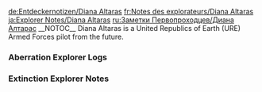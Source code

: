 <noinclude>
{{Include}}
{{ambox
| color = yellow
| icon = Carbonemys.png
| type = If you came directly to this page you can find the other Explorer Notes on page [[Explorer Notes]].
| info =
}}
[[de:Entdeckernotizen/Diana Altaras]]
[[fr:Notes des explorateurs/Diana Altaras]]
[[ja:Explorer Notes/Diana Altaras]]
[[ru:Заметки Первопроходцев/Диана Алтарас]]
{{MissingTranslations|es|it|pl|pt-br|th}}
</noinclude>__NOTOC__
Diana Altaras is a United Republics of Earth (URE) Armed Forces pilot from the future.

<div class="toccolours mw-collapsible mw-collapsed" style="background: none; border: none;">
===Aberration Explorer Logs===
<div class="mw-collapsible-content">
{{Explorer Note
| title = Diana Log #1 (Aberration)
| text = I shouldn't be leading this group.<br/>Wow, that felt good to admit. If I'd kept that bottled up in my head any longer, my brain was going to explode. I mean, I know why everyone's looking to me: I'm URE Armed Forces. "Fighting for a free and united Earth," yadda yadda yadda, but I'm just a pilot! Throw me in any squadron you want and I'll be your top stick, bet the house on it, just don't expect me to command the damned thing.<br/><br/>All I can really do is try to keep everyone's spirits up. Sure we're in the ass end of nowhere, but a smile and a few laughs can go a long way in even the worst of situations. Can't make rations out of it but hey, baby steps.
| author = Diana
| icon = NoteDiana.png
}}

{{Explorer Note
| title = Diana Log #2 (Aberration)
| text = You know, this whole "staving off the ever looming spectre of despair" thing would be a lot easier without all the dinosaurs. Did I not mention those? I should have mentioned those. Anyway, turns out that raptor attacks aren't so great for morale. True story.<br/><br/>At least the weather's holding up. We've had clear skies for three days now. It was a good idea to start giving people callsigns, too. Getting a new callsign from my squadron always made me feel closer to them, whatever it was. Hopefully it works with this bunch.<br/><br/>The newbie suggested Rubberneck for me, since I keep looking at the sky, but I can't help it. It really is gorgeous here. A perfect blue.
| author = Diana
| icon = NoteDiana.png
}}

{{Explorer Note
| title = Diana Log #3 (Aberration)
| text = I feel so much lighter now! Sure, part of that might come from sleeping in an actual bed, but mostly I'm just relieved that my ragtag band of rascals is in better hands.<br/><br/>This larger group we joined is way more organized. They've been setting up shelters, mining Element and establishing a perimeter for weeks. Not surprising. One of the leaders is URE special forces, after all.<br/><br/>Weirdly, some of the the people here are from the Federation, but given our situation, even the Feddies are being team players. Hope that truce holds up when we get this TEK gear up and running...
| author = Diana
| icon = NoteDiana.png
}}

{{Explorer Note
| title = Diana Log #4 (Aberration)
| text = The more the camp's grown, the more tense things have become with the Feddies, so today I decided to break the ice. Whatever's happening between the United Republics of Earth and the Terran Federation in the rest of the world doesn’t matter. We're all in this together, right?<br/><br/>Of course, with my dumb luck, I didn't make nice with just any old Feddie. I unknowingly buddied up to Santiago. Yeah, as in the Santiago that's so famous he's only got one name, as in the guy who hacked into URE command one day and reverse engineered our latest TEK armor the next. That Santiago.<br/><br/>Turns out he's really into pop music. Super disappointed he's missing the new season of URE Idol. Go figure.
| author = Diana
| icon = NoteDiana.png
}}

{{Explorer Note
| title = Diana Log #5 (Aberration)
| text = The top brass finally agreed on a plan today. According to our makeshift engineering corps, we've got the resources to cobble together an off-brand, flight ready suit of TEK armor in a month or two. One person will then take that armor and leave in search of help: me.<br/><br/>I'm fully certified for TEK armor, so I've got a good shot at succeeding, and I'm pretty sure that my new buddy was the one who got the other Feddies on board. I was the only pick they could agree on.<br/><br/>It's a lot of pressure, but this is the kind I like. No big group decisions, just a set of wings and an impossible mission. That's what Diana Altaras is all about.
| author = Diana
| icon = NoteDiana.png
}}

{{Explorer Note
| title = Diana Log #6 (Aberration)
| text = Oh baby, did I miss real speed! And the sky! Missed you too, beautiful. That prototype jetpack might not compare to my fighter, but the rush I got was way better than I'd hoped. Guess I've been stuck here for longer than I thought.<br/><br/>Santiago's been joking about how much I owe him, but he's more right than he knows. I promised to bring him some music for the ride back to civilization. Least I can do for that little nerd.<br/><br/>The full set of armor should be done by next week. Then it's finally showtime.
| author = Diana
| icon = NoteDiana.png
}}

{{Explorer Note
| title = Diana Log #7 (Aberration)
| text = So much for that. Less than a day after I set out, my mission hit a wall, or more specifically, an invisible energy barrier that extends around this entire area. Definitely in my bottom ten landings of all time, by the way. My shoulder's still feeling it.<br/><br/>Once I reported back, I took Santiago to inspect the barrier. He thinks it's also the culprit that's responsible for jamming our long range signals. So basically, as long as this barrier exists, we have no way to reach the outside world. We're completely isolated.<br/><br/>Unless, of course, we find a way to take it down.
| author = Diana
| icon = NoteDiana.png
}}

{{Explorer Note
| title = Diana Log #8 (Aberration)
| text = We've finally found our target. Apparently those three obelisks on the horizon are attached to some crazy teleportation tech, and each one is linked to a fourth signal high above us.<br/><br/>Whatever's up there is what we need to take out.<br/><br/>Santiago says he can get us there by bypassing the security on one of the obelisk's platforms. Trouble is, we don't know what'll be waiting for us, and not everyone here's combat ready. So we're going to take the diplomatic approach and make our mysterious hosts a present.<br/><br/>The leaders don't want to risk spoiling the surprise, so we're discretely building it in pieces. The whole bomb won't even be assembled until the minute the operation starts. Our captors won't know what hit them.
| author = Diana
| icon = NoteDiana.png
}}

{{Explorer Note
| title = Diana Log #9 (Aberration)
| text = Months of planning, a squad of guys armed to the teeth and the biggest homemade bomb you've ever seen...and we still weren't prepared. How could we be? I don't think anyone could have been ready for that insane, shapeshifting whatever-it-was.<br/><br/>It attacked us as soon as we carted the package to the center of the platform. We were getting taken out so fast that we just set the bomb on a short fuse and made a break for it. Less than half of us managed to dive off of the platform in time, and I could feel the heat of the explosion as I fell.<br/><br/>If I hadn't stabilized Santiago on the way down, he'd have been paste too. Of course with everything that's been happening since we blew up that platform, we all might be screwed anyway.
| author = Diana
| icon = NoteDiana.png
}}

{{Explorer Note
| title = Diana Log #10 (Aberration)
| text = Things have gone sideways in a hurry, and I mean seriously FUBAR. Destroying that platform didn't just weaken the barrier trapping us here, it took out the whole freaking sky, or at least the giant hologram that was posing as it.<br/><br/>So yeah, turns out this entire landmass and everything on it is orbiting the Earth like some kind of artificial space island. Wild right? I'd appreciate the sheer insanity of that a lot more if this place didn't feel like it was falling apart.<br/><br/>We're taking all we can carry and making a break for that cave system we discovered a while back. If the atmosphere's thicker underground, then we've got a shot of pulling through.
| author = Diana
| icon = NoteDiana.png
}}

{{Explorer Note
| title = Diana Log #11 (Aberration)
| text = Looks like we made it just in time. I backtracked to take a peek at the surface, and it's just one big fire. That's not a metaphor, I mean it's actually burning.<br/><br/>I guess some combination of the radiation that's leaking through the barrier and reflected sunlight is turning it into our own private hellscape. That's not exactly the kind of thing you want in your backyard, so the plan is to keep delving into these caverns.<br/><br/>The good news is that they're way bigger than we ever thought. We should be able to set up a pretty extensive base of operations, and after that...better not think that far ahead. Chin up and eyes forward, soldier.
| author = Diana
| icon = NoteDiana.png
}}

{{Explorer Note
| title = Diana Log #12 (Aberration)
| text = Our base is looking pretty fancy these days. We even had enough spare Element to whip up some genuine Hyper Chambers. I'm feeling more rested than ever, yet somehow just as restless. There's no sky to lose myself in anymore, that's the problem. It's left me too much time to think.<br/><br/>Weirdly, I keep coming back to my necklace, the Star of David one my mother gave me. Sometimes I catch myself reaching for it, forgetting it's not there. Why is that? I've never been too religious.<br/><br/>Better take one of those gliders for a spin to clear my head - they're the only way to fly now that our jetpacks stopped working. Maybe I'll think of some dirtier jokes while I'm at it. Halsted one upped me on the last patrol and I can't let that stand.
| author = Diana
| icon = NoteDiana.png
}}

{{Explorer Note
| title = Diana Log #13 (Aberration)
| text = I always knew Santiago would come up with a new plan! His taste in pop idols might be questionable, but if anyone can figure this place out, it's him.<br/><br/>After studying the obelisks in-depth, he's convinced that he can design an amped up version of their teleportation tech that can connect to more distant platforms. Specifically, it would be able to lock onto a signal we discovered a few weeks ago, one that's on a slightly different frequency than all the other obelisks we've detected. More importantly, it's far, far away from any of them.<br/><br/>The scale of this would be massive, we're talking years of work, but everyone agrees that it's our best move. The Gateway Project is officially underway.
| author = Diana
| icon = NoteDiana.png
}}

{{Explorer Note
| title = Diana Log #14 (Aberration)
| text = I knew the Gateway Project would be gigantic, but it's still amazing to see how it's grown. We're not even halfway done and it's already a sight to behold.<br/><br/>The size is a product of how far we need to travel. The greater the distance, the bigger the teleportation matrix needs to be. Of course, that means we'll also need a lot more power, but we've got a solution for that too: the obelisks.<br/><br/>Those bad boys are tapped into this place's main power supply, so in theory we can hijack that power for ourselves. The caveat is that we'd need a massive surge of it all at once, and we're not certain how to pull that off. We'll crack that code eventually, though. I'm sure of it.
| author = Diana
| icon = NoteDiana.png
}}

{{Explorer Note
| title = Diana Log #15 (Aberration)
| text = Why do I always get picked to check on the obelisk? I really wish they'd send someone else for a change.<br/><br/>Every time I have to scale these stupid walls with climbing picks, I wish my armor's jetpack still worked, even though it hasn't for years. We never did figure out why they lost so much functionality after the catastrophe. Something new in the atmosphere maybe. It's still worth wearing when we brave the surface, but I just feel so slow in it.<br/><br/>Oh! Speaking of armor, I found something weird on my last trip: a burnt out chestplate and some even crispier human remains. I don't know how, but I think we've got some new arrivals...
| author = Diana
| icon = NoteDiana.png
}}

{{Explorer Note
| title = Diana Log #16 (Aberration)
| text = This woman, Mei-Yin... she's not like anyone I've ever met, and not just because she's from hundreds of years in the past. It's those eyes, they're just so intense. It's like staring into a storm.<br/><br/>She caused a real stir when we first brought her back to base with her pet monster, but everyone's used to her by now. Honestly I think she trusts us way less than we trust her. She only seems to speak when she's doing chores, and she's always got one hand on that sword of hers.<br/><br/>I guess that's what it takes to survive all alone like that, but hopefully she'll learn that it's okay to let her guard down. Maybe then I can really meet the person behind those eyes.
| author = Diana
| icon = NoteDiana.png
}}

{{Explorer Note
| title = Diana Log #17 (Aberration)
| text = I don't think I really understood hard work until I met Mei.<br/><br/>Whether she's learning how to operate holographic controls or working on her aim, she basically tries as hard as she can all the time, and she hates asking for help. Instead, she'll just scrunch her eyebrows and glare at whatever she's working on until she can think of a solution. It's kind of adorable, to be honest.<br/><br/>The only time I think she takes it easy is when we're sparring. That really opened her up, by the way. She even gave me a callsign, Juzi, although she won't tell me what it means. I'd bet the answer on a match, but she'd kick my butt in a heartbeat if she got serious. Those muscles are cheat codes.
| author = Diana
| icon = NoteDiana.png
}}

{{Explorer Note
| title = Diana Log #18 (Aberration)
| text = Well, looks like I'm off on another impossible mission. It's been way too long, if you ask me.<br/><br/>So those abandoned structures that scout team spotted a while back? Well we're still not sure who left them there, but Santiago says that he's detecting the emissions from what could be hypercharged, crystallized Element shards in their vicinity. We need those for the Gateway Project's focusing lens, and we haven't been able to make them ourselves.<br/><br/>The trouble is, we can't even survive down there without hazard suits, and half of that scout team got torn to pieces by the nastiest, ugliest creatures we've ever seen. This could get bumpy...
| author = Diana
| icon = NoteDiana.png
}}

{{Explorer Note
| title = Diana Log #19 (Aberration)
| text = Mission Log: First Lieutenant Diana Altaras, URE 82nd Fighter Squadron<br/><br/>I'm leaving this for the record, in the event of mission failure. We lost most of the team soon after arriving in the area of operations. Roho and Flynn got picked off as we neared the target. Halsted and I are the last remaining assets.<br/><br/>I was able to confirm that the target is in the ruins, and have encoded the coordinates within this message. I'm going to leave this behind, and then we'll make one last run at it.<br/><br/>Oh, and if someone could read this to Mei: Sorry I'll never make good on that jet ride. You'd have loved it, I promise.
| author = Diana
| icon = NoteDiana.png
}}

{{Explorer Note
| title = Diana Log #20 (Aberration)
| text = I finally finished the necklace. I could have had someone else make it, but that wouldn't have felt right, not after all Mei went through to help me. At first I was worried she didn't like it, but it turns out that she just felt guilty for receiving a gift without giving one.<br/><br/>Typical, right? So in exchange, I finally learned what Juzi meant - Tangerine. This whole time, she's been calling me Tangerine! Definitely not the worst ginger centric callsign I've had though, and totally worth it for that look on her face. She was so embarrassed!<br/><br/>In that moment, I almost leaned in and...but I don't think she understands how I feel. Not completely. Not yet.<br/><br/>That's okay. For once, I'm not in a rush. Once we step through that gateway, we'll have all the time in the world.
| author = Diana
| icon = NoteDiana.png
}}</div>
</div>

<div class="toccolours mw-collapsible mw-collapsed" style="background: none; border: none;">
===Extinction Explorer Notes===
<div class="mw-collapsible-content">

{{Explorer Note
| title = Diana Log #1 (Extinction)
| text = Am I really alive? This doesn't look like any hell I've ever heard of, and I feel like heaven would have better groundskeeping. The problem is, I'm pretty sure I died.<br/><br/>I remember drawing that monster away from the gateway, a ton of pain, and Mei's face looking down at me. I held onto that sight as long as I could, until the darkness crept in, and I fell into a cold void. The rest is kind of fuzzy, but I remember a voice.<br/><br/>"Help. You have to help."<br/><br/>And now I'm here, butt-ass naked with a familiar hunk of metal stuck in my forearm. Yeah, I'm definitely alive, there's no way this stupid thing would itch so much if I were dead. Guess that means I'd better make myself some clothes, and maybe some kind of ointment...
| author = Diana
| icon = NoteDiana.png
}}

{{Explorer Note
| title = Diana Log #2 (Extinction)
| text = Right before things went crazy, Santiago mentioned something about human cloning chambers over the radio. That's the only explanation for this comeback tour of mine that makes any sense: I'm a clone. So does that mean I'm just a copy of the original, or is it possible that my consciousness was stored somewhere and then put into a new body?<br/><br/>This is so weird, especially since it's never happened to anyone before. We lost plenty of people back on that station, but not one of them ever came back to life. Death was a one way ticket, period. So why am I the only exception? Is it that voice, did it do this to me?<br/><br/>Okay, that's creepy. The voice just answered me. It said, "Yes."
| author = Diana
| icon = NoteDiana.png
}}

{{Explorer Note
| title = Diana Log #3 (Extinction)
| text = All right, time to pull the plug on all this soul searching crap. I'm positive my memories are real, so whether I'm some off-brand clone or not, for the sake of those memories I'm going to treat this like a second chance. There's no way I'm going to waste it, no way!<br/><br/>I've got some basic equipment together now, and based on my surroundings, I'm definitely planetside. That means if the Gateway Project was successful, then Santiago, Helena, Mei-Yin and the others are somewhere out there. All I have to do is find them.<br/><br/>The voice mentioned something about help. If they're in trouble, then I hope they can hang on for a little longer. I'm on my way!
| author = Diana
| icon = NoteDiana.png
}}

{{Explorer Note
| title = Diana Log #4 (Extinction)
| text = I keep feeling these tugs on my mind as I travel, like I'm being led somewhere. Under normal circumstances I'd start to question my sanity for trusting the guidance of a disembodied voice, but considering recent events, I think I'd be even crazier to ignore it.<br/><br/>My creepy, unseen benefactor's being pretty vague though. When it comes to dealing with these security drones and general survival, I'm on my own, but that's nothing I can't handle. This city's got tons of cover if I need it and good vantage points for scouting ahead, so shaking off any bogeys shouldn't be a problem.<br/><br/>I've got to say though, after all that work we put into escaping that station, it's kind of a drag that the planet isn't any better off. Figures, right?
| author = Diana
| icon = NoteDiana.png
}}

{{Explorer Note
| title = Diana Log #5 (Extinction)
| text = So this city's the ultimate fate of civilization, huh? A bunch of crumbling, overgrown buildings, crawling with all the insects we left behind? I guess you can't say no one warned us.<br/><br/>A lot of people fought real hard to keep something like this from happening, myself included, and turns out the apocalypse showed up anyway. I always thought we'd stave it off myself. I guess I just believed in us, you know? Humanity, I mean.<br/><br/>But even knowing it was going to end up like this, I don't think I'd do anything different. Regrets aren't my style. Besides, there's a few of us humans still kicking. Who knows, someday these buildings could be full again, but until then I get a spacious corner apartment rent free. Not too shabby.
| author = Diana
| icon = NoteDiana.png
}}

{{Explorer Note
| title = Diana Log #6 (Extinction)
| text = They were here, no doubt about that. There's scoring from TEK weapons all over, and while I can't pin down exactly how old they are, the gaps they burned in the foliage mean they're not ancient. The caliber on some of these are huge though, way bigger than a rifle. Don't tell me Santiago built a freaking tank?<br/><br/>Guess I'll find out soon enough. The tugging on my mind is growing stronger. Something's nearby that the voice wants me to see. Whatever it is, I'd better take a careful approach. I'm not exactly brimming with firepower, and I don't have Mei's gift for taming animals, so I'm all alone here. Can't afford any dumb mistakes.
| author = Diana
| icon = NoteDiana.png
}}

{{Explorer Note
| title = Diana Log #7 (Extinction)
| text = You really outdid yourself with this mech, Santiago. Even busted up and slumped against a building, it's one impressive machine, and it looks like you made sure it went down swinging. Would've been a blast to put it through its paces together, like we did with that TEK armor when we first met. <br/><br/>It's not right that you died here all alone, after everything you did. The Gateway Project gave us hope for the future, and you made it possible. Honestly I'm not sure why the voice would bring me back and not you too. It doesn't seem fair.<br/><br/>Now said voice is saying "sorry" over and over again in my head, so it must have tried. Well don't worry, mysterious-ethereal-whatever-you-are, one miracle's enough. For both you and Santiago, I'll make it count. Bank on it.
| author = Diana
| icon = NoteDiana.png
}}

{{Explorer Note
| title = Diana Log #8 (Extinction)
| text = It took a beating, but with a little more work, I think I can get this beauty running again.<br/><br/>It won't take long to get used to the controls, either. They were clearly designed so that even someone without a single hour in a simulator could take the wheel on a more basic level, but there's a lot of advanced settings here too. I'll have it dancing like a fifty ton ballerina in no time. It's enough to make a girl giddy.<br/><br/>Santiago, if you were here right now, I'd kiss you. You certainly deserve more than the grave I made for you, so I'll just have to pay my respects by showing off what your last brainchild can really do. Hope you're watching.
| author = Diana
| icon = NoteDiana.png
}}

{{Explorer Note
| title = Diana Log #9 (Extinction)
| text = Systems online and engines purring. My MEK is go for launch, so whatever did this better watch its ass. Payback's coming.<br/><br/>I'm competent enough with TEK armor and a rifle, but if you really want to see me make magic happen, put me inside a cockpit. I might specialize in fighters, but I've aced all the simulations with just about every vehicle in the URE arsenal. It doesn't matter if it's got wheels, wings or legs, with a machine like this at my fingertips, there's no such thing as impossible.<br/><br/>All right, mystery voice, keep that target locked for me. Reinforcements are en route, and you'd better believe we're bringing the thunder.
| author = Diana
| icon = NoteDiana.png
}}

{{Explorer Note
| title = Diana Log #10 (Extinction)
| text = My timing couldn't have been better. I followed the tugs on my mind until I came across a colossal, walking forest bearing down on a lone figure. I'm still not entirely sure what that thing was, but all it is now is the world's biggest salad.<br/><br/>As for the survivor, I knew who she was before I even saw the hypnotic tempest in those eyes. Who else stands so tall in the face of death? Who else could call me here from so far away? Who else but you, Li Mei-Yin?<br/><br/>Considering I came all the way back from the dead, I probably should have had a better line in my back pocket than, "Miss me, beautiful" But hey, I sure didn't hear her complaining.
| author = Diana
| icon = NoteDiana.png
}}

{{Explorer Note
| title = Diana Log #11 (Extinction)
| text = That Mei held out for so long might be a bigger miracle than my second chance at life. When the elation wore off, she practically collapsed in my arms, as if her legs could no longer bear the weight she carried. <br/><br/>I haven't asked what happened yet, but I can see the hell she dragged herself through in the rings beneath her eyes and the bruises on her body, not to mention her damaged MEK. Just how many battles has she fought out here all by herself?<br/><br/>Well that ends today. After all she's done, she's earned her rest. It's my turn to take point.
| author = Diana
| icon = NoteDiana.png
}}

{{Explorer Note
| title = Diana Log #12 (Extinction)
| text = Mei's been getting me caught up while we repair her MEK. Apparently her friend from the other station, Helena, became delirious after using some kind of artifact to fend off those big monsters. Long story short, that stunt put her in a coma, and she ended up dissolving into a beam of light.<br/><br/>In other words, they were knee deep in some seriously trippy shit. Of course, I was recently resurrected and hear a voice in my head, so I can't exactly throw stones.<br/><br/>It's too bad about Helena. We got along well, even if I only knew her for a short time, and she risked her life to help us back in those caves. Whatever happened to her, I hope she's at peace.
| author = Diana
| icon = NoteDiana.png
}}

{{Explorer Note
| title = Diana Log #13 (Extinction)
| text = I needed to cannibalize some parts from my own machine to get it done, but Mei's MEK is back online. Time to move out, at least if this mystery voice can be trusted.<br/><br/>If you ask Mei, it shouldn't be. After all she went through with Helena, I get why she'd be cautious when it comes to unseen, prophetic entities, but this is the same voice that led me back to her. I can't dismiss it now.<br/><br/>I should probably stop calling it a voice though.Thinking about it, it doesn't really make a sound. Its words just...appear, like they were written in the back of my mind by an invisible hand. What should I use instead though? Does it have a name? Or maybe...did it used to?<br/><br/>Weird. It doesn't seem to know.
| author = Diana
| icon = NoteDiana.png
}}

{{Explorer Note
| title = Diana Log #14 (Extinction)
| text = We've been travelling together for a couple days now, and Mei hasn't let me out of her sight for more than thirty seconds. While it's sweet that she's being so protective, we've had to talk a bit about separating our relationship in and out of combat.<br/><br/>See, while any good pilot has to watch their wingman's six, they also have to trust their ability to handle themselves. If she's constantly trying to save me, our MEKs are going to end up stomping on each other's toes. I think she's starting to understand that.<br/><br/>She didn't like my joke about getting another do over if I bit it again, though. My second coming's sponsor wasn't laughing either. Apparently, it's not sure it can replicate my revival. Fine by me, this last shot's all I need.
| author = Diana
| icon = NoteDiana.png
}}

{{Explorer Note
| title = Diana Log #15 (Extinction)
| text = Now that we're fighting in sync, we've been able to handle any threat this place has thrown our way. Piece of cake! Those big guys though, like the walking forest I took down or the ones who made these tracks, they might be trouble in a sustained fight.<br/><br/>But based on what Mei's told me and the hidden systems I've discovered inside this puppy, Santiago had already built the perfect counter for them. Originally, there were four of these MEKs, and they were designed to fuse together into one giant, badass superweapon<br/><br/>With firepower like that, we'd smoke those lumbering titans in an instant, but unfortunately two of the MEKs were abandoned in battle. Too bad, I'd have loved to take it for a spin.
| author = Diana
| icon = NoteDiana.png
}}

{{Explorer Note
| title = Diana Log #16 (Extinction)
| text = I think I can see where we're being led. I can't make out all the details yet, but there's a bunch of communication arrays that stand out against the horizon. Could be military, like a command post or major communications relay.<br/><br/>Whatever force is guiding us along bought itself a lot of trust by reuniting me with Mei-Yin, but now that our destination is within reach, I'm starting to get curious. What does it want us to do when we get there? Are there other survivors that we can contact with those arrays?<br/><br/>For once, I'm not getting a response to my questions. Maybe we're supposed to find out for ourselves...or maybe we should go in there with safeties off.
| author = Diana
| icon = NoteDiana.png
}}

{{Explorer Note
| title = Diana Log #17 (Extinction)
| text = Structurally, this building's basically a bunker. The walls look durable enough to withstand a few dozen megatons of force, and they're built to last. That alone told me it was important, but it was nothing compared to the sprawling, circular control center we found inside.<br/><br/>Rows of consoles cascade out from middle of the room, and the walls are lined with massive screens. While everything here's wearing a fine coat of dust, I see lights flashing and status reports flowing. This entire facility is still operational, and it's the heart of everything we've been through - the space stations we were on are all being monitored right here!<br/><br/>Guess I know what we're here for now. Better roll up my sleeves, this is going to be a ton of data to sort through...
| author = Diana
| icon = NoteDiana.png
}}

{{Explorer Note
| title = Diana Log #18 (Extinction)
| text = Mei says Helena called the space stations ARKs, and that they were meant to restore life to the planet. That's consistent with what I've found here, but there's a problem. The Reseed Protocol, the final step of the restoration process, is being blocked by what it calls "Element Toxicity Rating."<br/><br/>Now that I think about it, there are a ton of Element veins out there, way more than I remember. It must have spread across the whole planet. Based on these readings, it even infected the lower layers of its crust. After witnessing what raw Element can do to a living thing first hand, I can see how that'd be a problem.<br/><br/>It looks like the ARKs have some built in tech to reduce the ETR around them once they make landfall, but right now it's just too high for them to handle. Something's spreading it, and protecting it to boot. Those big monsters out there, they're the problem - the titans.
| author = Diana
| icon = NoteDiana.png
}}

{{Explorer Note
| title = Diana Log #19 (Extinction)
| text = These titans remind me of combat drones. This control center has tracked their general migration patterns, and to my eye, they're almost like troop movements. When they decide to swarm something, they come from all over, like something's commanding them. Not to mention they spread Element everywhere they go. So basically, before the Reseed Protocol can be triggered, the titans need to be eliminated.<br/><br/>Normally I'd be all gung ho about an impossible mission like that, but the number of titans we'd have to take down is nuts. Mei and I might be a killer power couple, if I do say so myself, but even we'd die of old age before we ever made a dent in the their population.<br/><br/>There must be something we can do though. I did find lots of references to a place called "Arat Prime," off on the other side of the planet. Looks promising, but...well now isn't that interesting. Our favorite mystery being seems to think so too. Is that where it's leading us?
| author = Diana
| icon = NoteDiana.png
}}

{{Explorer Note
| title = Diana Log #20 (Extinction)
| text = Now that we know what this faceless tour guide in the sky actually wants from us, Mei and I had a long talk about next steps.<br/><br/>On the one hand, after going through the ringer, it's awfully tempting to settle down and just enjoy the apocalypse together. On the other hand, I've got a resurrection to repay, and keeping Earth from dying seems kind of important. I do live here, after all.<br/><br/>Who am I kidding? I was always voting for the dangerous option. As for Mei-Yin, I guess she's actually been hearing said guide herself these days, and amazingly that's all the convincing it took. She says she trusts the way it speaks, almost like it's familiar to her.<br/><br/>We must be out of our freaking minds to do this, but hey, at least we're going mad together.
| author = Diana
| icon = NoteDiana.png
}}

{{Explorer Note
| title = Diana Log #21 (Extinction)
| text = Things have taken a bit of a turn, or rather we've taken one - in the exact opposite direction of that absurdly huge lizard we spotted.<br/><br/>As big as those other titans are, they're puny compared to this guy, and according to Mei-Yin, he packs a punch to match. She would know, she fought it before - when it killed all my other friends. While that means I owe him some retribution, it also means we're seriously outgunned.<br/><br/>Unfortunately, he keeps following us even when we change course, like he's got our scent. He's still a day or two behind us, but eventually he'll catch up. When he does, we need to have an escape plan, because barring a serious upgrade in firepower...wait. Maybe we have that after all...
| author = Diana
| icon = NoteDiana.png
}}

{{Explorer Note
| title = Diana Log #22 (Extinction)
| text = This is an all or nothing gamble. If we can't repair the two MEKs that got left behind the last time this King of the Titans came out to play, then we're just going to die where everyone else did.<br/><br/>But if we can get them up and running somehow, then we can fuse all four of them and form Santiago's super weapon! With the damage these MEKs have sustained and only two pilots, it won't be at full capacity, but lucky for us I'm the top ace in the whole damn URE. As long the engine's running and the guns are loaded, I can give us a chance.<br/><br/>Okay, break's over. From here on, we're heading towards that battlefield at full burn.
| author = Diana
| icon = NoteDiana.png
}}

{{Explorer Note
| title = Diana Log #23 (Extinction)
| text = I'd been bracing myself for this ever since we set out, but the sight of decaying corpses and shattered equipment was still hard to take. I knew everyone here for years, they were basically my new family. Pulling Kazuma out from beneath his MEK just about triggered the water works.<br/><br/>I can't mourn just yet though. There's no time, and I don't want to give Mei any more reasons to blame herself. What happened wasn't her fault, she made the right call. If she'd thrown her life away instead of escaping when she had the chance, we wouldn't have a shot at payback at all. So for now, we've got to put the blinders on and keep each other focused<br/><br/>Shit. It sounds so easy when I write it down...
| author = Diana
| icon = NoteDiana.png
}}

{{Explorer Note
| title = Diana Log #24 (Extinction)
| text = Yes! Hell yeah! They actually started! They're still pretty banged up, even with the repairs, but both of the abandoned MEKs are operational. Now we've just got to fuse all four of them together.<br/><br/>We've got time to spare too. Our guest of honor is still a ways off. He's slowly lumbering towards us, like it's inevitable that we're going to roll over and die for him. Well guess what, asshole? The only thing that's gonna roll here is that nasty looking head of yours.<br/><br/>Man, my blood is pumping just thinking about it, but I'd better rein it in. When that thing gets here, I'm going to need every ounce of adrenaline I've got.
| author = Diana
| icon = NoteDiana.png
}}

{{Explorer Note
| title = Diana Log #25 (Extinction)
| text = Santiago, you crazy little genius, I owe you another kiss. This baby's beautiful! I've never seen a weapon like it. The MEKs fused so completely that it's as if they were never separated at all, and the power this combined, MegaMEK is packing is off the charts.<br/><br/>Even though it's only at 70% capacity, it should still be enough to take that titan down. That sword looks like it could cut a skyscraper in half, and its defensive systems can take a serious beating.<br/><br/>The only tricky part is the fact that it needs four pilots, and we only have two. The good news? One of those pilots is me.
| author = Diana
| icon = NoteDiana.png
}}

{{Explorer Note
| title = Diana Log #26 (Extinction)
| text = Okay, it's done. I've managed to slave the legs, head and left arm to my controls. Mei's better than me at hand-to-hand, so she'll still pilot the sword arm, but anything more than that would overwhelm her with information and technological complexity. <br/><br/>In other words, when we enter combat, I'm going to assume control of 75% of the MegaMEK's systems. It'll be a mental and physical strain, but I'm prepared to take it. Like I said, it's my turn to carry the load, and I'm in my wheelhouse here. If there's anyone who can handle this, it's me. Not like there's time for another plan anyway - the titan's almost here.<br/><br/>All right you ugly son of a bitch, let's go!
| author = Diana
| icon = NoteDiana.png
}}

{{Explorer Note
| title = Diana Log #27 (Extinction)
| text = The titan's initial assault was intense, but we fended it off by staying on the defensive. Something that powerful would be used to winning quickly, so we knew that if we could weather that first storm, it was sure to hesitate.<br/><br/>When that moment came, we turned up the heat. From there on it was a high octane slug-fest. Our clashes felt like they might shatter the ground beneath us, until we finally landed a critical blow to its torso.<br/><br/>Based on the way it flailed and hissed when we struck, I don't think it had ever been wounded so badly. So in the end, that was enough to send it packing, nursing the giant, bloody X that we carved into its chest.<br/><br/>Take that, asshole! And don't come back!
| author = Diana
| icon = NoteDiana.png
}}

{{Explorer Note
| title = Diana Log #28 (Extinction)
| text = Hopefully that's the last we see of that titan, because as sweet as some more permanent revenge would be, fighting it a second time might be pushing our luck.<br/><br/>By the time I exited the cockpit, my nose was bleeding, and hours later I'm still wobbly on my feet. Controlling three MEKs at once in a sustained combat scenario should definitely be filed under "don't try this at home," and trying to pilot all four is probably a fast track to an aneurysm.<br/><br/>On top of that, our MegaMEK is basically held together by bubble gum and dreams at this point. At full power and with four pilots, it might be able to kill that big bastard, but we're lacking on both fronts. So all told, we did as well as we could have hoped. Think I deserve a victory nap...
| author = Diana
| icon = NoteDiana.png
}}

{{Explorer Note
| title = Diana Log #29 (Extinction)
| text = We finished marking the last of the graves a few hours ago. It was hard to say goodbye, but having recently died myself, I know that sitting here and crying my eyes out for a week straight won't help them. Hopefully they find peace within that void, or something better beyond it.<br/><br/>Now it's just me, Mei-Yin and the long road ahead. Well, and the faceless presence that's guiding us down that road of course. I've already started to feel the tugs pulling me towards Arat Prime.<br/><br/>Not sure what's waiting for us there, but with Mei by my side and a dangerous mission in front of us, I'm just going to relax and enjoy the ride. I can admit that I'm certifiable for saying so, but this kind of life? It's just my speed.
| author = Diana
| icon = NoteDiana.png
}}

{{Explorer Note
| title = Diana Log #30 (Extinction)
| text = Mission Log: First Lieutenant Diana Altaras, URE 82nd Fighter Squadron, and Li Mei-Yin of Yi, Beast Queen of the Jungle, the Depths and the Wastes<br/><br/>If you're reading this, then like us, then you managed to break free of the ARKs. So welcome to Earth, kid. Hope you like ravaged hellscapes, because the bad news is you’re late to the apocalypse. The good news is you can do something about it.<br/><br/>The two of us are going to do what we can to help, but it won't be enough. You see those huge, ugly monsters out there? They need to be cleared out, or Earth can't recover. Also, if you see one with an X shaped scar on its chest, do me a favor and flip it off before you finish it.<br/><br/>We'll do our part. The rest is up to you. Good luck.
| author = Diana
| icon = NoteDiana.png
}}
</div>
</div>
